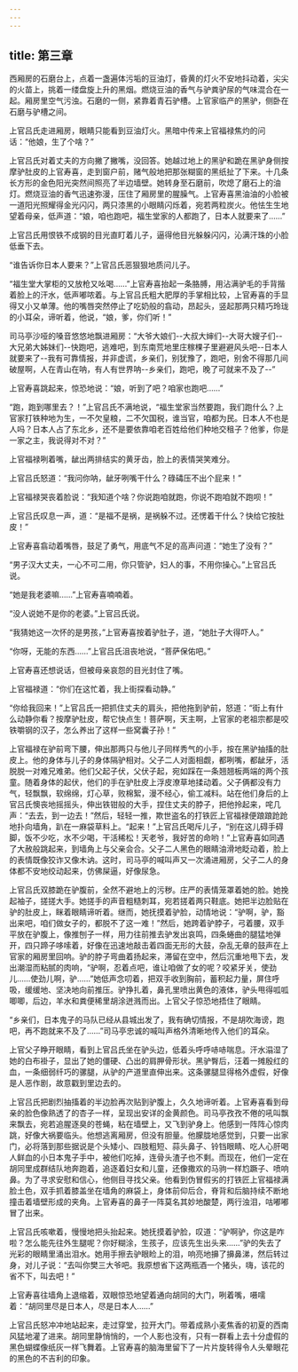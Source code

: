 ```yaml
---
---
---
```

title: 第三章
---




西厢房的石磨台上，点着一盏遍体污垢的豆油灯，昏黄的灯火不安地抖动着，尖尖的火苗上，挑着一缕盘旋上升的黑烟。燃烧豆油的香气与驴粪驴尿的气味混合在一起。厢房里空气污浊。石磨的一侧，紧靠着青石驴槽。上官家临产的黑驴，侧卧在石磨与驴槽之间。

上官吕氏走进厢房，眼睛只能看到豆油灯火。黑暗中传来上官福禄焦灼的问话：“他娘，生了个啥？”

上官吕氏对着丈夫的方向撇了撇嘴，没回答。她越过地上的黑驴和跪在黑驴身侧按摩驴肚皮的上官寿喜，走到窗户前，赌气般地把那张糊窗的黑纸扯了下来。十几条长方形的金色阳光突然间照亮了半边墙壁。她转身至石磨前，吹熄了磨石上的油灯。燃烧豆油的香气迅速弥漫，压住了厢房里的腥臊气。上官寿喜黑油油的小脸被一道阳光照耀得金光闪闪，两只漆黑的小眼睛闪烁着，宛若两粒炭火。他怯生生地望着母亲，低声道：“娘，咱也跑吧，福生堂家的人都跑了，日本人就要来了……”

上官吕氏用恨铁不成钢的目光直盯着儿子，逼得他目光躲躲闪闪，沁满汗珠的小脸低垂下去。

“谁告诉你日本人要来？”上官吕氏恶狠狠地质问儿子。

“福生堂大掌柜的又放枪又吆喝……”上官寿喜抬起一条胳膊，用沾满驴毛的手背揩着脸上的汗水，低声嘟哝着。与上官吕氏粗大肥厚的手掌相比较，上官寿喜的手显得又小又单薄。他的嘴唇突然停止了吃奶般的翕动，昂起头，竖起那两只精巧玲珑的小耳朵，谛听着，他说，“娘，爹，你们听！”

司马亭沙哑的嗓音悠悠地飘进厢房：“大爷大娘们--大叔大婶们--大哥大嫂子们--大兄弟大姊妹们--快跑吧，逃难吧，到东南荒地里庄稼棵子里避避风头吧--日本人就要来了--我有可靠情报，并非虚谎，乡亲们，别犹豫了，跑吧，别舍不得那几间破屋啊，人在青山在呐，有人有世界呐--乡亲们，跑吧，晚了可就来不及了--”

上官寿喜跳起来，惊恐地说：“娘，听到了吧？咱家也跑吧……”

“跑，跑到哪里去？！”上官吕氏不满地说，“福生堂家当然要跑，我们跑什么？上官家打铁种地为生，一不欠皇粮，二不欠国税，谁当官，咱都为民。日本人不也是人吗？日本人占了东北乡，还不是要依靠咱老百姓给他们种地交租子？他爹，你是一家之主，我说得对不对？”

上官福禄咧着嘴，龇出两排结实的黄牙齿，脸上的表情哭笑难分。

上官吕氏怒道：“我问你呐，龇牙咧嘴干什么？碌碡压不出个屁来！”

上官福禄哭丧着脸说：“我知道个啥？你说跑咱就跑，你说不跑咱就不跑呗！”

上官吕氏叹息一声，道：“是福不是祸，是祸躲不过。还愣着干什么？快给它按肚皮！”

上官寿喜翕动着嘴唇，鼓足了勇气，用底气不足的高声问道：“她生了没有？”

“男子汉大丈夫，一心不可二用，你只管驴，妇人的事，不用你操心。”上官吕氏说。

“她是我老婆嘛……”上官寿喜喃喃着。

“没人说她不是你的老婆。”上官吕氏说。

“我猜她这一次怀的是男孩，”上官寿喜按着驴肚子，道，“她肚子大得吓人。”

“你呀，无能的东西……”上官吕氏沮丧地说，“菩萨保佑吧。”

上官寿喜还想说话，但被母亲哀怨的目光封住了嘴。

上官福禄道：“你们在这忙着，我上街探看动静。”

“你给我回来！”上官吕氏一把抓住丈夫的肩头，把他拖到驴前，怒道：“街上有什么动静你看？按摩驴肚皮，帮它快点生！菩萨啊，天主啊，上官家的老祖宗都是咬铁嚼钢的汉子，怎么养出了这样一些窝囊子孙！”

上官福禄在驴前弯下腰，伸出那两只与他儿子同样秀气的小手，按在黑驴抽搐的肚皮上。他的身体与儿子的身体隔驴相对。父子二人对面相觑，都咧嘴，都龇牙，活脱脱一对难兄难弟。他们父起子伏，父伏子起，宛如踩在一条翘翘板两端的两个孩童。随着身体的起伏，他们的手在驴肚皮上浮皮潦草地揉动着。父子俩都没有力气，轻飘飘，软绵绵，灯心草，败棉絮，漫不经心，偷工减料。站在他们身后的上官吕氏懊丧地摇摇头，伸出铁钳般的大手，捏住丈夫的脖子，把他拎起来，咤几声：“去去，到一边去！”然后，轻轻一推，欺世盗名的打铁匠上官福禄便踉踉跄跄地扑向墙角，趴在一麻袋草料上。“起来！”上官吕氏喝斥儿子，“别在这儿碍手碍脚，饭不少吃，水不少喝，干活稀松！天老爷，我好苦的命哟！”上官寿喜如同遇了大赦般跳起来，到墙角上与父亲会合。父子二人黑色的眼睛油滑地眨动着，脸上的表情既像狡诈又像木讷。这时，司马亭的喊叫声又一次涌进厢房，父子二人的身体都不安地绞动起来，仿佛屎逼，好像尿急。

上官吕氏双膝跪在驴腹前，全然不避地上的污秽。庄严的表情笼罩着她的脸。她挽起袖子，搓搓大手。她搓手的声音粗糙刺耳，宛若搓着两只鞋底。她把半边脸贴在驴的肚皮上，眯着眼睛谛听着。继而，她抚摸着驴脸，动情地说：“驴啊，驴，豁出来吧，咱们做女子的，都脱不了这一难！”然后，她跨着驴脖子，弓着腰，双手平放在驴腹上，像推刨子一样，用力往前推去驴发出哀鸣，四条蜷曲的腿猛地弹开，四只蹄子哆嗦着，好像在迅速地敲击着四面无形的大鼓，杂乱无章的鼓声在上官家的厢房里回响。驴的脖子弯曲着扬起来，滞留在空中，然后沉重地甩下去，发出潮湿而粘腻的肉响，“驴啊，忍着点吧，谁让咱做了女的呢？咬紧牙关，使劲儿……使劲儿啊，驴……”她低声念叨着，把双手收到胸前，蓄积起力量，屏住呼吸，缓缓地、坚决地向前推压。驴挣扎着，鼻孔里喷出黄色的液体，驴头甩得呱呱唧唧，后边，羊水和粪便稀里胡涂迸溅而出。上官父子惊恐地捂住了眼睛。

“乡亲们，日本鬼子的马队已经从县城出发了，我有确切情报，不是胡吹海谤，跑吧，再不跑就来不及了……”司马亭忠诚的喊叫声格外清晰地传入他们的耳朵。

上官父子睁开眼睛，看到上官吕氏坐在驴头边，低着头呼呼哧哧喘息。汗水溻湿了她的白布褂子，显出了她的僵硬、凸出的肩胛骨形状。黑驴臀后，汪着一摊殷红的血，一条细弱纤巧的骡腿，从驴的产道里直伸出来。这条骡腿显得格外虚假，好像是人恶作剧，故意戳到里边去的。

上官吕氏把剧烈抽搐着的半边脸再次贴到驴腹上，久久地谛听着。上官寿喜看到母亲的脸色像熟透了的杏子一样，呈现出安详的金黄颜色。司马亭孜孜不倦的吼叫飘来飘去，宛若追腥逐臭的苍蝇，粘在墙壁上，又飞到驴身上。他感到一阵阵心惊肉跳，好像大祸要临头。他想逃离厢房，但没有胆量。他朦胧地感觉到，只要一出家门，必将落到那些据说是个头矮小、四肢粗短、蒜头鼻子、铃铛眼睛、吃人心肝喝人鲜血的小日本鬼子手中，被他们吃掉，连骨头渣子也不剩。而现在，他们一定在胡同里成群结队地奔跑着，追逐着妇女和儿童，还像撒欢的马驹一样尥蹶子、喷响鼻。为了寻求安慰和信心，他侧目寻找父亲。他看到伪冒假劣的打铁匠上官福禄满脸土色，双手抓着膝盖坐在墙角的麻袋上，身体前仰后合，脊背和后脑持续不断地撞击着墙壁形成的夹角。上官寿喜的鼻子一阵莫名其妙地酸楚，两行浊泪，咕嘟嘟冒了出来。

上官吕氏咳嗽着，慢慢地把头抬起来。她抚摸着驴脸，叹道：“驴啊驴，你这是咋啦？怎么能先往外生腿呢？你好糊涂，生孩子，应该先生出头来……”驴的失去了光彩的眼睛里涌出泪水。她用手擦去驴眼睑上的泪，响亮地擤了擤鼻涕，然后转过身，对儿子说：“去叫你樊三大爷吧。我原想省下这两瓶酒一个猪头，嗨，该花的省不下，叫去吧！”

上官寿喜往墙角上退缩着，双眼惊恐地望着通向胡同的大门，咧着嘴，嗫嚅着：“胡同里尽是日本人，尽是日本人……”

上官吕氏怒冲冲地站起来，走过穿堂，拉开大门。带着成熟小麦焦香的初夏的西南风猛地灌了进来。胡同里静悄悄的，一个人影也没有，只有一群看上去十分虚假的黑色蝴蝶像纸灰一样飞舞着。上官寿喜的脑海里留下了一片片旋转得令人头晕眼花的黑色的不吉利的印象。